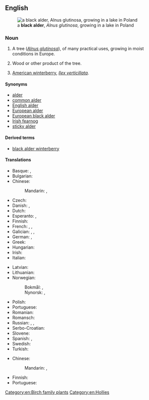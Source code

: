==English==
{{wikipedia|Alnus glutinosa}}
{{wikipedia|Ilex verticillata}}
[[File:Alder in lake.jpg|thumb|a '''black alder''', ''Alnus glutinosa'', growing in a lake in Poland]]

===Noun===
{{en-noun|~}}

# {{lb|en|countable|uncountable}} A tree (''[[Alnus glutinosa]]''), of many practical uses, growing in moist conditions in Europe.
# {{lb|en|uncountable}} Wood or other product of the tree.
# [[American winterberry]], ''[[Ilex verticillata]]''.

====Synonyms====
* [[alder]]
* [[common alder]]
* [[English alder]]
* [[European alder]]
* [[European black alder]]
* [[Irish fearnog]]
* [[sticky alder]]

====Derived terms====
* [[black alder winterberry]] {{q|Ilex verticillata}}

====Translations====
{{trans-top|''Alnus glutinosa'' tree}}
* Basque: {{t|eu|haltz beltza}}, {{t|eu|haltz arrunta}}
* Bulgarian: {{t-needed|bg}}
* Chinese:
*: Mandarin: {{t|cmn|歐洲桤木}}, {{t|cmn|欧洲桤木|tr=Ōuzhōu qīmù}}
* Czech: {{t-needed|cs}}
* Danish: {{t|da|rødel|c}}, {{t|da|rød-el|c}}
* Dutch: {{t|nl|zwarte els|m}}
* Esperanto: {{t|eo|nigra alno}}, {{t|eo|glueca alno}}
* Finnish: {{t+|fi|tervaleppä}}
* French: {{t|fr|aulne glutineux|m}}, {{t|fr|aulne noir|m}}, {{t|fr|aulne poisseux|m}}
* Galician: {{t+|gl|amieiro|m}}, {{t+|gl|abeneiro|m}}, {{t+|gl|ameneiro|m}}
* German: {{t+|de|Schwarzerle|f}}, {{t|de|Schwarz-Erle|f}} {{qualifier|technical}}
* Greek: {{t-needed|el}}
* Hungarian: {{t-needed|hu}}
* Irish: {{t-needed|ga}}
* Italian: {{t|it|ontano nero|m}}
{{trans-mid}}
* Latvian: {{t|lv|melnalksnis|m}}
* Lithuanian: {{t|lt|juodalksnis|m}}
* Norwegian:
*: Bokmål: {{t|nb|svartolder|m|f}}, {{t+|nb|svartor|m|f}}
*: Nynorsk: {{t|nn|svartolder|m|f}}, {{t|nn|svartor|m|f}}
* Polish: {{t|pl|olsza czarna|f}}
* Portuguese: {{t+|pt|amieiro|m}}
* Romanian: {{t-needed|ro}}
* Romansch: {{t|rm|ogn nair|m}}
* Russian: {{t|ru|ольха́ кле́йкая|f}}, {{t|ru|ольха́ чёрная|f}}, {{t|ru|ольха́ европе́йская|f}}
* Serbo-Croatian: {{t-needed|sh}}
* Slovene: {{t|sl|črna jelša}}
* Spanish: {{qualifier|Castilian Spanish}} {{t+|es|aliso|m}}, {{qualifier|Castilian Spanish}} {{t+|es|alisos|m-p}}
* Swedish: {{t+|sv|klibbal|c}}
* Turkish: {{t-needed|tr}}
{{trans-bottom}}

{{trans-top|wood or other product}}
* Chinese:
*: Mandarin: {{t|cmn|歐洲桤木}}, {{t|cmn|欧洲桤木|tr=Ōuzhōu qīmù}}
{{trans-mid}}
* Finnish: {{t+|fi|tervaleppä}}
* Portuguese: {{t+|pt|amieiro|m}}
{{trans-bottom}}

{{trans-see|American winterberry}}

[[Category:en:Birch family plants]]
[[Category:en:Hollies]]